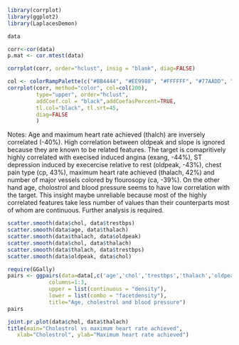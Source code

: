```r
library(corrplot)
library(ggplot2)
library(LaplacesDemon)
```

```r
data
```

```r
corr<-cor(data)
p.mat <- cor.mtest(data)

corrplot(corr, order="hclust", insig = "blank", diag=FALSE)

col <- colorRampPalette(c("#BB4444", "#EE9988", "#FFFFFF", "#77AADD", "#4477AA"))
corrplot(corr, method="color", col=col(200),  
         type="upper", order="hclust", 
         addCoef.col = "black",addCoefasPercent=TRUE,
         tl.col="black", tl.srt=45,
         diag=FALSE 
         )
```
Notes: 
Age and maximum heart rate achieved (thalch) are inversely correlated (-40%). High correlation between oldpeak and slope is ignored because they are known to be related features. The target is comapritively highly correlated with execised induced angina (exang, -44%), ST depression induced by execercise relative to rest (oldpeak, -43%), chest pain type (cp, 43%), maximum heart rate achieved (thalach, 42%) and number of major vessels colored by flourosopy (ca, -39%). On the other hand age, cholostrol and blood pressure seems to have low correlation with the target. This insight maybe unreliable because most of the highly correlated features take less number of values than their counterparts most of whom are continuous. Further analysis is required.

```r
scatter.smooth(data$chol, data$trestbps)
scatter.smooth(data$age, data$thalach)
scatter.smooth(data$thalach, data$oldpeak)
scatter.smooth(data$chol, data$thalach)
scatter.smooth(data$thalach, data$trestbps)
scatter.smooth(data$oldpeak, data$chol)
```

```r
require(GGally)
pairs <- ggpairs(data=data[,c('age','chol','trestbps','thalach','oldpeak')],
             columns=1:3, 
             upper = list(continuous = "density"),
             lower = list(combo = "facetdensity"),
             title="Age, cholestrol and blood pressure")
pairs
```

```r
joint.pr.plot(data$chol, data$thalach)
title(main="Cholestrol vs maximum heart rate achieved", 
   xlab="Cholestrol", ylab="Maximum heart rate achieved")
```

```r

```

